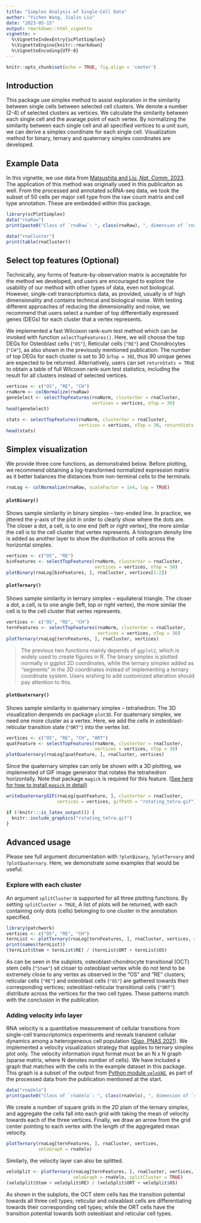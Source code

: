 ```yaml
---
title: "Simplex Analysis of Single-Cell Data"
author: "Yichen Wang, Jialin Liu"
date: "2023-05-15"
output: rmarkdown::html_vignette
vignette: >
  %\VignetteIndexEntry{scPlotSimplex}
  %\VignetteEngine{knitr::rmarkdown}
  %\VignetteEncoding{UTF-8}
---
```


```r
knitr::opts_chunk$set(echo = TRUE, fig.align = 'center')
```

## Introduction

This package use simplex method to assist exploration in the similarity between single cells between selected cell clusters. We denote a number (2-4) of selected clusters as vertices. We calculate the similarity between each single cell and the avarage point of each vertex. By normalizing the similarity between each single cell and all specified vertices to a unit sum, we can derive a simplex coordinate for each single cell. Visualization method for binary, ternary and quaternary simplex coordinates are developed.

## Example Data

In this vignette, we use data from <a href="https://www.nature.com/articles/s41467-023-38034-2" target="_blank">Matsushita and Liu, *Nat. Comm.* 2023</a>. The application of this method was originally used in this publicaiton as well. From the processed and annotated scRNA-seq data, we took the subset of 50 cells per major cell type from the raw count matrix and cell type annotation. These are embedded within this package.

```R
library(scPlotSimplex)
data("rnaRaw")
print(paste0("Class of `rnaRaw`: ", class(rnaRaw), ", dimension of `rnaRaw`: ", nrow(rnaRaw), " genes x ", ncol(rnaRaw), " cells"))

data("rnaCluster")
print(table(rnaCluster))
```

## Select top features (Optional)

Technically, any forms of feature-by-observation matrix is acceptable for the method we developed, and users are encouraged to explore the usability of our method with other types of data, even not biological. However, single-cell transcriptomics data, as provided, usually is of high dimensionality and contains technical and biological noise. With testing different approaches of reducing the dimensionality and noise, we recommend that users select a number of top differentially expressed genes (DEGs) for each cluster that a vertex represents. 

We implemented a fast Wilcoxon rank-sum test method which can be invoked with function `selectTopFeatures()`. Here, we will choose the top DEGs for Osteoblast cells (`"OS"`), Reticular cells (`"RE"`) and Chondrocytes (`"CH"`), as also shown in the previously mentioned publication. The number of top DEGs for each cluster is set to 30 (`nTop = 30`), thus 90 unique genes are expected to be returned. Alternatively, users can set `returnStats = TRUE` to obtain a table of full Wilcoxon rank-sum test statistics, including the result for all clusters instead of selected vertices.

```R
vertices <- c("OS", "RE", "CH")
rnaNorm <- colNormalize(rnaRaw)
geneSelect <- selectTopFeatures(rnaNorm, clusterVar = rnaCluster, 
                                vertices = vertices, nTop = 30)
head(geneSelect)

stats <- selectTopFeatures(rnaNorm, clusterVar = rnaCluster, 
                           vertices = vertices, nTop = 30, returnStats = TRUE)
head(stats)
```

## Simplex visualization

We provide three core functions, as demonstrated below. Before plotting, we recommend obtaining a log-transformed normalized expression matrix as it better balances the distances from non-terminal cells to the terminals.

```R
rnaLog <- colNormalize(rnaRaw, scaleFactor = 1e4, log = TRUE)
```

#### `plotBinary()`

Shows sample similarity in binary simplex -- two-ended line. In practice, we jittered the y-axis of the plot in order to clearly show where the dots are. The closer a dot, a cell, is to one end (left or right vertex), the more similar the cell is to the cell cluster that vertex represents. A histogram density line is added as another layer to show the distribution of cells across the horizontal simplex.

```R
vertices <- c("OS", "RE")
binFeatures <- selectTopFeatures(rnaNorm, clusterVar = rnaCluster, 
                                 vertices = vertices, nTop = 30)
plotBinary(rnaLog[binFeatures, ], rnaCluster, vertices[1:2])
```

#### `plotTernary()`

Shows sample similarity in ternary simplex -- equilateral triangle. The closer a dot, a cell, is to one angle (left, top or right vertex), the more similar the cell is to the cell cluster that vertex represents. 

```R
vertices <- c("OS", "RE", "CH")
ternFeatures <- selectTopFeatures(rnaNorm, clusterVar = rnaCluster, 
                                  vertices = vertices, nTop = 30)
plotTernary(rnaLog[ternFeatures, ], rnaCluster, vertices)
```

>The previous two functions mainly depends of `ggplot2`, which is widely used to create figures in R. The binary simplex is plotted normally in ggplot 2D coordinates, while the ternary simplex added as "segments" in the 3D coordinates instead of implementing a ternary coordinate system. Users wishing to add customized alteration should pay attention to this.

#### `plotQuaternary()`

Shows sample similarity in quaternary simplex -- tetrahedron. The 3D visualization denpends on package `plot3D`. For quaternary simplex, we need one more cluster as a vertex. Here, we add the cells in osteoblast-reticular transition state (`"ORT"`) into the vertex list.

```R
vertices <- c("OS", "RE", "CH", "ORT")
quatFeature <- selectTopFeatures(rnaNorm, clusterVar = rnaCluster, 
                                 vertices = vertices, nTop = 30)
plotQuaternary(rnaLog[quatFeature, ], rnaCluster, vertices)
```

Since the quaternary simplex can only be shown with a 3D plotting, we implemented of GIF image generator that rotates the tetrahedron horizontally. Note that package `magick` is required for this feature. (<a href="https://cran.r-project.org/web/packages/magick/vignettes/intro.html#Installing_magick" target="_blank">See here for how to install `magick` in detail</a>)

```R
writeQuaternaryGIF(rnaLog[quatFeature, ], clusterVar = rnaCluster, 
                   vertices = vertices, gifPath = "rotating_tetra.gif")
```

```R
if (!knitr:::is_latex_output()) {
  knitr::include_graphics("rotating_tetra.gif")
}
```

## Advanced usage

Please see full argument documentation with `?plotBinary`, `?plotTernary` and `?plotQuaternary`. Here, we demonstrate some examples that would be useful.

### Explore with each cluster

An argument `splitCluster` is supported for all three plotting functions. By setting `splitCluster = TRUE`, A list of plots will be returned, with each containing only dots (cells) belonging to one cluster in the annotation specified. 

```R
library(patchwork)
vertices <- c("OS", "RE", "CH")
ternList <- plotTernary(rnaLog[ternFeatures, ], rnaCluster, vertices, splitCluster = TRUE)
print(names(ternList))
(ternList$Stem + ternList$RE) / (ternList$ORT + ternList$OS)
```

As can be seen in the subplots, osteoblast-chondrocyte transitional (OCT) stem cells (`"Stem"`) sit closer to osteoblast vertex while do not tend to be extremely close to any vertex as observed in the "OS" and "RE" clusters; reticular cells (`"RE"`) and osteoblast cells (`"OS"`) are gathered towards their corresponding vertices; osteoblast-reticular transitional cells (`"ORT"`) distribute across the vertices for the two cell types. These patterns match with the conclusion in the publication.

### Adding velocity info layer

RNA velocity is a quantitative measurement of cellular transitions from single-cell transcriptomics experiments and reveals transient cellular dynamics among a heterogeneous cell population (<a href="https://www.pnas.org/doi/10.1073/pnas.2105859118" target="_blank">Qiao, PNAS 2021</a>). We implemented a velocity visualization strategy that applies to ternary simplex plot only. The velocity information input format must be an N x N graph (sparse matrix, where N denotes number of cells). We have included a graph that matches with the cells in the example dataset in this package. This graph is a subset of the output from <a href="https://github.com/welch-lab/VeloVAE" target="_black">Python module `veloVAE`</a>, as part of the processed data from the publication mentioned at the start. 

```R
data("rnaVelo")
print(paste0("Class of `rnaVelo`: ", class(rnaVelo), ", dimension of `rnaRaw`: ", nrow(rnaVelo), " x ", ncol(rnaRaw)))
```

We create a number of square grids in the 2D plain of the ternary simplex, and aggregate the cells fall into each grid with taking the mean of velocity towards each of the three vertices. Finally, we draw an arrow from the grid center pointing to each vertex with the length of the aggregated mean velocity. 

```R
plotTernary(rnaLog[ternFeatures, ], rnaCluster, vertices, 
            veloGraph = rnaVelo)
```

Similarly, the velocity layer can also be splitted.

```R
veloSplit <- plotTernary(rnaLog[ternFeatures, ], rnaCluster, vertices, 
                         veloGraph = rnaVelo, splitCluster = TRUE)
(veloSplit$Stem + veloSplit$RE) / (veloSplit$ORT + veloSplit$OS)
```

As shown in the subplots, the OCT stem cells has the transition potential towards all three cell types; reticular and osteablast cells are differentiating towards their corresponding cell types; while the ORT cells have the transition potential towards both osteoblast and reticular cell types.

